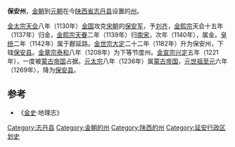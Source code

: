 '''保安州'''，[[金朝|金朝]]到[[元朝|元朝]]在今[[陕西省|陕西省]][[志丹县|志丹县]]设置的[[州|州]]。

[[金太宗|金太宗]][[天会_(金朝)|天会]]八年（1130年）[[金国|金国]]攻克[[宋朝|宋朝]]的[[保安军|保安军]]，予[[刘齐|刘齐]]，[[金熙宗|金熙宗]]天会十五年（1137年）归金，[[金熙宗|金熙宗]][[天眷|天眷]]二年（1139年）归[[南宋|南宋]]，次年（1140年），属金。[[皇统|皇统]]二年（1142年）属于鄜延路。[[金世宗|金世宗]][[大定_(金朝)|大定]]二十二年（1182年）升为保安州，下辖[[保安县_(金朝)|保安县]]。[[金章宗|金章宗]][[泰和_(年号)|泰和]]八年（1208年）为下等节度州。[[金宣宗|金宣宗]][[兴定|兴定]]五年（1221年），一度被[[蒙古帝国|蒙古帝国]]占据。[[元太宗|元太宗]]八年（1236年）属[[蒙古帝国|蒙古帝国]]，[[元世祖|元世祖]][[至元_(元世祖)|至元]]六年（1269年），降为[[保安县_(金朝)|保安县]]。
==参考==
*《[[金史|金史]]·地理志》
{{金朝行政区划}}
[[Category:志丹县|Category:志丹县]] 
[[Category:金朝的州|Category:金朝的州]] 
[[Category:陕西的州|Category:陕西的州]]
[[Category:延安行政区划史|Category:延安行政区划史]]